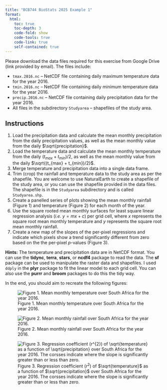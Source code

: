 ```yaml
---
title: "BCB744 BioStats 2025 Example 1"
format: 
  html:
    toc: true
    toc-depth: 3
    code-fold: show
    code-tools: true
    code-link: true
    self-contained: true
---
```


Please download the data files required for this exercise from Google Drive (link provided by email). The files include:

* `tmax.2016.nc` -- NetCDF file containing daily maximum temperature data for the year 2016.
* `tmin.2016.nc` -- NetCDF file containing daily minimum temperature data for the year 2016.
* `precip.2016.nc` -- NetCDF file containing daily precipitation data for the year 2016.
* All files in the subdirectory `Studyarea` -- shapefiles of the study area.

## Instructions

1. Load the precipitation data and calculate the mean monthly precipitation from the daily precipitation values, as well as the mean monthly value from the daily $\sqrt{precipitation}$.
2. Load the temperature data and calculate the mean monthly temperature from the daily $(t_{max} + t_{min})/2$, as well as the mean monthly value from the daily $\sqrt{(t_{max} + t_{min})/2}$.
3. Merge temperature and precipitation data into a single data frame.
4. Trim (crop) the rainfall and temperature data to the study area as per the shapefile. You are welcome to use NaturalEarth to create a shapefile of the study area, or you can use the shapefile provided in the data files. The shapefile is in the `Studyarea` subdirectory and is called `Studyarea.shp`.
5. Create a panelled series of plots showing the mean monthly rainfall (Figure 1) and temperature (Figure 2) for each month of the year.
6. Use the square rooted mean monthly surfaces for least square linear regression analysis (*i.e.* $y = mx + c$) per grid cell, where $x$ represents the square root mean monthly temperature and $y$ represents the square root mean monthly rainfall.
7. Create a new map of the slopes of the per-pixel regressions and indicate which pixels show a trend significantly different from zero based on the the per-pixel *p*-values (Figure 3).

**Hints:** The temperature and precipitation data are in NetCDF format. You can use the **tidync**, **terra**, **stars**, or **ncdf4** package to read the data. The **sf** package can be used to manipulate the raster data and shapefiles. I used `ddply` in the **plyr** package to fit the linear model to each grid cell. You can also use the **purrr** and **broom** packages to do this the tidy way.

In the end, you should aim to recreate the following figures:

![Figure 1. Mean monthly temperature over South Africa for the year 2016.](SA_temp.png)

![Figure 2. Mean monthly rainfall over South Africa for the year 2016.](SA_precip.png)

![Figure 3. Regression coefficient ($r^{2}$) of $\sqrt{temperature}$ as a function of $\sqrt{precipitation}$ over South Africa for the year 2016. The corsses indicate where the slope is significantly greater than or less than zero.](SA_regr.png)
